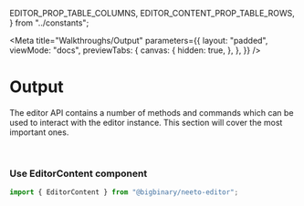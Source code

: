   EDITOR_PROP_TABLE_COLUMNS,
  EDITOR_CONTENT_PROP_TABLE_ROWS,
} from "../constants";

<Meta
  title="Walkthroughs/Output"
  parameters={{
    layout: "padded",
    viewMode: "docs",
    previewTabs: {
      canvas: {
        hidden: true,
      },
    },
  }}
/>

# Output

####

The editor API contains a number of methods and commands which can be used to
interact with the editor instance. This section will cover the most important
ones.

<br />

### **Use EditorContent component**

```js
import { EditorContent } from "@bigbinary/neeto-editor";
```

<Table
  columns={EDITOR_PROP_TABLE_COLUMNS}
  rows={EDITOR_CONTENT_PROP_TABLE_ROWS}
/>

<br />

